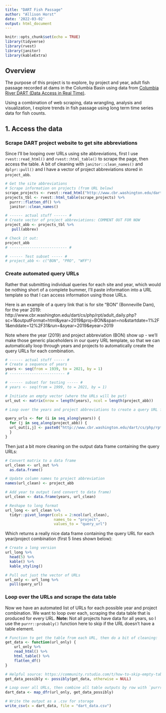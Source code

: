 ```yaml
---
title: "DART Fish Passage"
author: "Allison Horst"
date: '2022-03-02'
output: html_document
---
```


```r
knitr::opts_chunk$set(echo = TRUE)
library(tidyverse)
library(rvest)
library(janitor)
library(kableExtra)
```

## Overview

The purpose of this project is to explore, by project and year, adult fish passage recorded at dams in the Columbia Basin using data from [Columbia River DART (Data Access in Real Time)](http://www.cbr.washington.edu/dart). 

Using a combination of web scraping, data wrangling, analysis and visualization, I explore trends in fish passage using long term time series data for fish counts. 

## 1. Access the data

### Scrape DART project website to get site abbreviations

Since I'll be looping over URLs using site abbreviations, first I use `rvest::read_html()` and `rvest::html_table()` to scrape the page, then access the table. A bit of cleaning with `janitor::clean_names()` and `dplyr::pull()` and I have a vector of project abbreviations stored in `project_abb`.

```r
# Get the site abbreviations
# Scrape information on projects (from URL below)
scrape_projects <- rvest::read_html("http://www.cbr.washington.edu/dart/metadata/adult")
projects_tbl <- rvest::html_table(scrape_projects) %>%
  purrr::flatten_df() %>% 
  janitor::clean_names()

# ------ actual stuff ------ #  
# Create vector of project abbreviations: COMMENT OUT FOR NOW
project_abb <- projects_tbl %>%
   pull(abbrev)

# Check it out:
project_abb
# -------------------------- # 

# ------ Test subset ----- #
# project_abb <- c("BON", "PRO", "WFF")
```

### Create automated query URLs

Rather that submitting individual queries for each site and year, which would be nothing short of a complete bummer, I'll paste information into a URL template so that I can access information using those URLs. 

Here is an example of a query link that is for site "BON" (Bonneville Dam), for the year 2019: 
http://www.cbr.washington.edu/dart/cs/php/rpt/adult_daily.php?sc=1&outputFormat=html&year=2019&proj=BON&span=no&startdate=1%2F1&enddate=12%2F31&run=&syear=2019&eyear=2019

Note where the year (2019) and project abbreviation (BON) show up - we'll make those generic placeholders in our query URL template, so that we can automatically loop through years and projects to automatically create the query URLs for each combination.

```r
# ------ actual stuff ----- # 
# Create a sequence of years
years <- seq(from = 1939, to = 2021, by = 1)
# ------------------------- #

# ------ subset for testing ----- #
# years <- seq(from = 1999, to = 2021, by = 1)

# Initiate an empty vector (where the URLs will be put)
url_out <- matrix(nrow = length(years), ncol = length(project_abb))

# Loop over the years and project abbreviations to create a query URL for each combination: 

query_urls <- for (i in seq_along(years)) {
  for (j in seq_along(project_abb)) {
  url_out[i,j] <- paste0("http://www.cbr.washington.edu/dart/cs/php/rpt/adult_daily.php?sc=1&outputFormat=html&year=", years[i], "&proj=", project_abb[j], "&span=no&startdate=1%2F1&enddate=12%2F31&run=&syear=", years[i], "&eyear=", years[i])
  }
}
```

Then just a bit more cleaning on the output data frame containing the query URLs: 
```r
# Convert matrix to a data frame
url_clean <- url_out %>% 
  as.data.frame() 

# Update column names to project abbreviation
names(url_clean) <- project_abb

# Add year to output (and convert to data frame)
url_clean <- data.frame(years, url_clean)

# Reshape to long format
url_long <- url_clean %>% 
  tidyr::pivot_longer(cols = 2:ncol(url_clean), 
                      names_to = "project",
                      values_to = "query_url")
```

Which returns a really nice data frame containing the query URL for each year/project combination (first 5 lines shown below): 

```r
# Create a long version
url_long %>% 
  head(5) %>% 
  kable() %>% 
  kable_styling()

# Pull out just the vector of URLs
url_only <- url_long %>% 
  pull(query_url)
```

### Loop over the URLs and scrape the data table

Now we have an automated list of URLs for each possible year and project combination. We want to loop over each, scraping the data table that is produced for every URL. **Note:** Not all projects have data for all years, so I use the `purrr::probably()` function here to skip if the URL doesn't have a table element. 

```r
# Function to get the table from each URL, then do a bit of cleaning: 
get_data <- function(url_only) {
    url_only %>% 
    read_html() %>% 
    html_table() %>% 
    flatten_df()
}

# Helpful source: https://community.rstudio.com/t/how-to-skip-empty-table-while-scraping-with-rvest-html-table/27597
get_data_possibly <- possibly(get_data, otherwise = NULL)

# Loop over all URLs, then combine all table outputs by row with `purrr::map_dfr()``
dart_data <- map_dfr(url_only, get_data_possibly)

# Write the output as a .csv for storage
write_csv(x = dart_data, file = "dart_data.csv")

```


